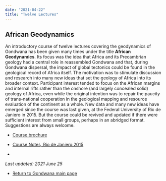 ```yaml
---
date: "2021-04-22"
title: "Twelve Lectures"
---
```

## African Geodynamics


An introductory course of twelve lectures covering the geodynamics of Gondwana has been given many times under the title **African Geodynamics**.  Its focus was the idea that Africa and its Precambrian geology had a central role in reassembled Gondwana and that, during Gondwana dispersal, the impact of global tectonics could be found in the geological record of Africa itself. The motivation was to stimulate discussion and research into many new ideas that set the geology of Africa into its broader context. Participant interest tended to focus on the African margins and internal rifts rather than the onshore (and largely concealed solid) geology of Africa, even while the original intention was to repair the paucity of trans-national cooperation in the geological mapping and resource evaluation of the continent as a whole.  New data and many new ideas have emerged since the course was last given, at the Federal University of Rio de Janiero in 2015.  But the course could be revived and updated if there were sufficient interest from small groups, perhaps in an abridged format. Suggestions are always welcome. 


* [Course brochure](http://www.reeves.nl/upload/AfricanGeodynamicsBrochure.pdf)


* [Course Notes, Rio de Janiero 2015](http://www.reeves.nl/upload/Course-Notes-Rio-2015.pdf)
* 

*Last updated: 2021 June 25*



* [Return to Gondwana main page](../../gondwana)

